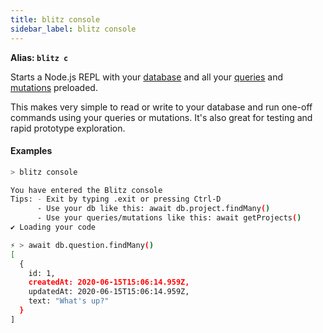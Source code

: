 ```yaml
---
title: blitz console
sidebar_label: blitz console
---
```


**Alias: `blitz c`**

Starts a Node.js REPL with your [database](./database-overview.mdx) and all your [queries](./query-definition.mdx) and [mutations](./mutation-definition.mdx) preloaded.

This makes very simple to read or write to your database and run one-off commands using your queries or mutations. It's also great for testing and rapid prototype exploration.

#### Examples

```bash
> blitz console

You have entered the Blitz console
Tips: - Exit by typing .exit or pressing Ctrl-D
      - Use your db like this: await db.project.findMany()
      - Use your queries/mutations like this: await getProjects()
✔ Loading your code

⚡ > await db.question.findMany()
[
  {
    id: 1,
    createdAt: 2020-06-15T15:06:14.959Z,
    updatedAt: 2020-06-15T15:06:14.959Z,
    text: "What's up?"
  }
]
```
